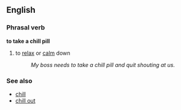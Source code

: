 ==English==

===Phrasal verb===
'''to take a chill pill'''
#{{slang}} to [[relax]] or [[calm]] down
#:''My boss needs to take a chill pill and quit shouting at us.''
===See also===
*[[chill]]
*[[chill out]]